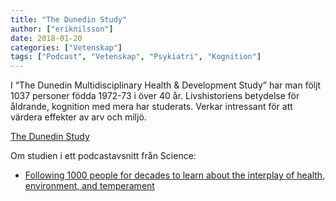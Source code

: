 ```yaml
---
title: "The Dunedin Study"
author: ["eriknilsson"]
date: 2018-01-20
categories: ["Vetenskap"]
tags: ["Podcast", "Vetenskap", "Psykiatri", "Kognition"]
---
```


I "The Dunedin Multidisciplinary Health & Development Study" har man följt 1037 personer födda 1972-73 i över 40 år. Livshistoriens betydelse för åldrande, kognition med mera har studerats. Verkar intressant för att värdera effekter av arv och miljö.

[The Dunedin Study](https://dunedinstudy.otago.ac.nz/)

Om studien i ett podcastavsnitt från Science: 

- [Following 1000 people for decades to learn about the interplay of health, environment, and temperament](http://www.sciencemag.org/podcast/following-1000-people-decades-learn-about-interplay-health-environment-and-temperament-and)
